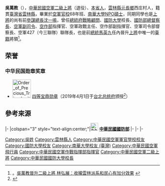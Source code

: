 {{Infobox Officeholder
| name = 吳萬教
| image=Air Force (ROCAF) General Wu Wan-jiao 空軍上將吳萬教 (04.01 總統主持「國軍重要高階幹部授勳暨晉任布達授階典禮」 - Flickr id 47512229831).jpg
| order1 = {{ROC}}[[總統府戰略顧問|總統府戰略顧問]]
| term_start1 = 2019年4月1日
| term_end1 = 2021年7月31日
| order2 = {{flagicon image|ROC National Defense University Flag.svg}} 第10任[[國防大學_(中華民國)|國防大學]]校長
| deputy2 = [[丘樹華|丘樹華]]（[[中華民國海軍|海軍]]）
| predecessor2 = [[鄭德美|鄭德美]]（[[中華民國陸軍|陸軍]]）
| successor2 = [[王信龍|王信龍]]（[[中華民國陸軍|陸軍]]）
| term_start2 = 2015年11月1日
| term_end2 = 2019年3月31日
| order3 = {{flagicon image|ROC Ministry of National Defense Flag.svg}} 第5任[[國防部總督察長室|國防部總督察長室]]總督察長
| predecessor3 = [[陳添勝|陳添勝]]
| successor3 = [[韓更生|韓更生]]
| minister3 = [[高廣圻|高廣圻]]
| term_start3 = 2015年5月1日
| term_end3 = 2015年10月31日
|order5             = {{flagicon image|ROC Commanding General of Air Force Flag.svg}} 第34任[[空軍清泉崗基地|空軍427戰術戰鬥機聯隊]]聯隊長
|term_start5 = 2006年11月1日
|term_end5 = 2007年11月30日
|predecessor5 = [[沈貞禹|沈貞禹]]
|successor5 = [[劉守仁|劉守仁]]
|性別     = 男
|出生日期 = {{birth year and age|1957|7}} 
|出生地點 = {{ROC-TWN}}[[雲林縣|雲林縣]][[元長鄉|元長鄉]]西庄村
|逝世日期 = 
|逝世地點 = 
| 籍貫 = [[雲林縣|雲林縣]][[元長鄉|元長鄉]]西庄村
| 職業 = 軍人
|allegiance = {{ROC}}
|nickname = 
|yearsofservice = 1970年－至今
|branch = {{ROCAF}}
| rank = {{flagicon image|ROCAF General's Flag.svg}} [[上將#中華民國|二級上將]]
|educate = 
*[[空軍軍官學校|空軍軍官學校]]正期68年班
*[[國防大學|國防大學]]空軍指揮參謀學院78年班
*國防大學戰爭學院89年班
*南華大學非營利管理碩士<ref>{{Cite web |url=https://tw.news.yahoo.com/%E4%BA%BA%E4%BA%8B%E8%AA%BF%E6%95%B4-%E6%B5%B7%E8%BB%8D%E5%86%8D%E6%B7%BB-%E4%BD%8D%E4%B8%8A%E5%B0%87-091016586.html |title=人事調整 海軍再添一位上將 |accessdate=2019-03-29 |archive-date=2019-03-29 |archive-url=https://web.archive.org/web/20190329094548/https://tw.news.yahoo.com/%25E4%25BA%25BA%25E4%25BA%258B%25E8%25AA%25BF%25E6%2595%25B4-%25E6%25B5%25B7%25E8%25BB%258D%25E5%2586%258D%25E6%25B7%25BB-%25E4%25BD%258D%25E4%25B8%258A%25E5%25B0%2587-091016586.html |dead-url=no }}</ref>
|past = 
*[[總統府戰略顧問|總統府戰略顧問]]
*[[國防大學_(中華民國)|國防大學]]校長
*[[中華民國國防部|國防部]][[國防部總督察長室|總督察長]]
*[[國防部空軍司令部|空軍司令部]]副司令
*[[空軍作戰指揮部|空軍作戰指揮部]]指揮官
*空軍司令部政戰主任
*空軍作戰指揮部副指揮官
*空軍司令部督察室督察長
*空軍第427戰術戰鬥機聯隊（[[空軍清泉崗基地|空軍清泉崗基地]]）聯隊長
}}
'''吳萬教'''（{{bd|1957年7月}}），[[中華民國空軍|中華民國空軍]][[二級上將|二級上將]]（退役）、[[本省人|本省人]]，[[雲林縣|雲林縣]][[元長鄉|元長鄉]]西庄村人，籍貫[[臺灣省|臺灣省]][[雲林縣|雲林縣]]，畢業於[[空軍官校|空軍官校]]68年班、[[南華大學_(台灣)|南華大學]]NPO[[碩士|碩士]]，同期同學也是[[上將|上將]]的尚有前[[中華民國參謀總長|參謀總長]][[沈一鳴_(臺灣軍事將領)|沈一鳴]]，曾任[[總統府戰略顧問|總統府戰略顧問]]、[[國防大學_(中華民國)|國防大學]]校長、[[中華民國國防部|國防部]][[國防部總督察長室|總督察長]]、[[國防部空軍司令部|空軍副司令]]、[[空軍作戰指揮部|空作部]]指揮官、空軍政戰主任、空作部副指揮官、空軍司令部督察長、空軍427（今三聯隊）聯隊長，也是前[[中華民國總統|總統]][[馬英九|馬英九]]任內晉升[[上將|上將]]中唯一的[[本省人|臺籍]]將領<ref>。[https://tw.mobi.yahoo.com/news/%E5%90%B3%E8%90%AC%E6%95%99%E6%99%89%E5%8D%87%E4%B8%8A%E5%B0%87-%E6%9E%97%E5%BC%98%E5%B1%95-%E6%94%B6%E6%94%8F%E9%9B%B2%E6%9E%97%E6%B4%BE%E7%B3%BB%E5%92%8C%E6%B0%91%E5%BF%83%E6%9C%89%E5%8A%A0%E5%88%86%E6%95%88%E6%9E%9C-132421374.html 吳萬教晉升二級上將 林弘展：收攏雲林派系和民心有加分效果] {{Wayback|url=https://tw.mobi.yahoo.com/news/%E5%90%B3%E8%90%AC%E6%95%99%E6%99%89%E5%8D%87%E4%B8%8A%E5%B0%87-%E6%9E%97%E5%BC%98%E5%B1%95-%E6%94%B6%E6%94%8F%E9%9B%B2%E6%9E%97%E6%B4%BE%E7%B3%BB%E5%92%8C%E6%B0%91%E5%BF%83%E6%9C%89%E5%8A%A0%E5%88%86%E6%95%88%E6%9E%9C-132421374.html |date=20160810011800 }}</ref>。

==荣誉==
===中华民国勋章奖章===
* [[File:Order_of_Precious_Tripod_with_Special_Cravat_ribbon.png|60px]] [[宝鼎勋章|四等宝鼎勋章]]（2019年4月1日于[[台北市|台北]][[总统府_(台湾)|总统府]]颁授<ref>{{cite web |url=https://www.president.gov.tw/NEWS/24235 |title=總統主持「國軍重要高階幹部授勳暨晉任布達授階典禮」 |publisher=中华民国总统府 |date=2019-04-01 |accessdate=2021-07-16 |archive-date=2021-07-18 |archive-url=https://web.archive.org/web/20210718060241/https://www.president.gov.tw/NEWS/24235 |dead-url=no }}</ref>）

{{commons category|Wu Wan-jiao}}

==參考來源==
{{reflist}}

{{start box}}
{{s-mil}}
|-
|colspan="3" style="text-align:center;"|'''[[File:ROC_Ministry_of_National_Defense_Seal.svg|25px]] [[中華民國國防部|中華民國國防部]]'''
|-
{{s-before|[[鄭德美|鄭德美]]（陸軍）}}
{{s-title|[[國防大學_(中華民國)|國防大學]]校長<br><small>第十任|2015年11月1日－2019年3月31日</small>}}
{{s-after|[[王信龍|王信龍]]（陸軍）}}
|-
{{s-before|[[陳添勝|陳添勝]]}}
{{s-title| [[國防部總督察長室|國防部總督察長室]]總督察長<br><small>第五任|2015年5月1日－2015年10月31日</small>}}
{{s-after|[[韓更生|韓更生]]}}
|-
{{s-before|[[沈一鳴_(臺灣軍事將領)|沈一鳴]]}}
{{s-title|[[空軍作戰指揮部|空軍作戰指揮部]]指揮官|<small>2013年2月29日－2014年7月31日</small>}}
{{s-after|[[柯文安|柯文安]]}}
{{end box}}


[[Category:吳姓|Category:吳姓]]
[[Category:雲林縣人|Category:雲林縣人]]
[[Category:中華民國空軍軍官學校校友|Category:中華民國空軍軍官學校校友]]
[[Category:國防大學校友|Category:國防大學校友]]
[[Category:南華大學校友_(臺灣)|Category:南華大學校友 (臺灣)]]
[[Category:中華民國空軍飛行員|Category:中華民國空軍飛行員]]
[[Category:中華民國空軍作戰指揮部指揮官|Category:中華民國空軍作戰指揮部指揮官]]
[[Category:中華民國空軍二級上將|Category:中華民國空軍二級上將]]
[[Category:中華民國國防大學校長|Category:中華民國國防大學校長]]